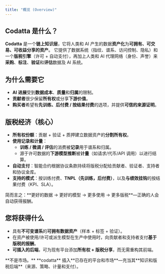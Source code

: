 ```yaml
---
title: "概览 (Overview)"
---
```


## Codatta 是什么？

**Codatta** 是一个**链上知识层**，它将人类和 AI 产生的数据**资产化**为**可拥有、可交易、可收益分享的资产**。
它提供了数据系统（指纹、谱系、访问控制、隐私）和一个**版税引擎**（许可 + 自动支付），再加上人类和 AI 代理网络（身份、声誉）来**采购**、**标注**、**验证**和**评估**数据及 AI 系统。


## 为什么需要它

* **AI 进展**受到**数据成本**、**质量**和**归属**的限制。
* **贡献者**很少保留**所有权**或分享**下游价值**。
* **购买者**希望有**先训练、后付费 / 按结果付费**的选项，并提供**可信的来源证明**。


## 版税经济（核心）

* **所有权份额**：贡献 + 验证 + 质押建立数据资产的**分割所有权**。
* **使用记录和计量**：
  * **训练 / 微调 / 评估**的消费被**记录**用于谱系和归属。
  * 源于许可数据的**下游模型推断**被**计量**（如请求/代币/API 调用）以进行结算。
* **自动支付**：智能合约根据协议条款持续将版税分配给贡献者、验证者、支持者和协议金库。
* **支持的模式**：按训练付费、**TNPL（先训练，后付费）**，以及**与绩效挂钩**的按结果付费（KPI、SLA）。

<Tip>
简而言之：**更好的数据 → 更好的模型 → 更多使用 → 更多版税**—正确的人会自动获得报酬。
</Tip>

## 您将获得什么

* 具有**不可变谱系**的**可拥有数据资产**（样本 + 标签 + 验证）。
* 在资产被使用/许可或派生模型在生产中使用时，向贡献者和支持者支付**基于版税的报酬**。
* **可插入的后端**，可为现有平台添加**所有权 + 版税分享**，而无需重构其前端。

<Tip>
**不是市场。** **codatta** 插入**已存在的平台和市场**—充当其**知识和版税后端**（来源、策略、计量和支付）。
</Tip>

